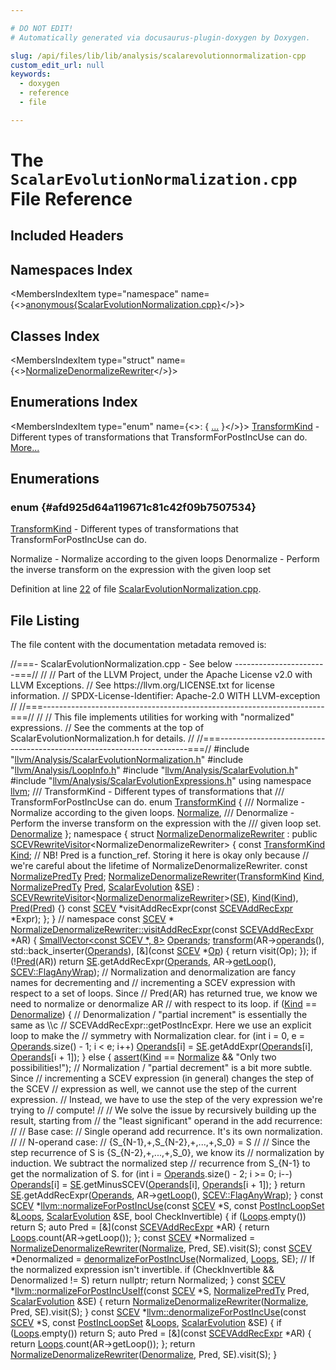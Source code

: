 ```yaml
---

# DO NOT EDIT!
# Automatically generated via docusaurus-plugin-doxygen by Doxygen.

slug: /api/files/lib/lib/analysis/scalarevolutionnormalization-cpp
custom_edit_url: null
keywords:
  - doxygen
  - reference
  - file

---
```





# The `ScalarEvolutionNormalization.cpp` File Reference

<DoxygenPage pluginConfig={pluginConfig}>



## Included Headers

<IncludesList>
<IncludesListItem
  filePath="llvm/Analysis/ScalarEvolutionNormalization.h"
  permalink="/docs/api/files/include/include/llvm/include/llvm/analysis/scalarevolutionnormalization-h"
  isLocal="true" />
<IncludesListItem
  filePath="llvm/Analysis/LoopInfo.h"
  permalink="/docs/api/files/include/include/llvm/include/llvm/analysis/loopinfo-h"
  isLocal="true" />
<IncludesListItem
  filePath="llvm/Analysis/ScalarEvolution.h"
  permalink="/docs/api/files/include/include/llvm/include/llvm/analysis/scalarevolution-h"
  isLocal="true" />
<IncludesListItem
  filePath="llvm/Analysis/ScalarEvolutionExpressions.h"
  permalink="/docs/api/files/include/include/llvm/include/llvm/analysis/scalarevolutionexpressions-h"
  isLocal="true" />
</IncludesList>

## Namespaces Index

<MembersIndex>

<MembersIndexItem
  type="namespace"
  name={<><a href="/docs/api/namespaces/anonymous-scalarevolutionnormalization-cpp-">anonymous&#123;ScalarEvolutionNormalization.cpp&#125;</a></>}>
</MembersIndexItem>

</MembersIndex>

## Classes Index

<MembersIndex>

<MembersIndexItem
  type="struct"
  name={<><a href="/docs/api/structs/anonymous-namespace-scalarevolutionnormalization-cpp-/normalizedenormalizerewriter">NormalizeDenormalizeRewriter</a></>}>
</MembersIndexItem>

</MembersIndex>

## Enumerations Index

<MembersIndex>

<MembersIndexItem
  type="enum"
  name={<>:  &#123; <a href="#afd925d64a119671c81c42f09b7507534">...</a> &#125;</>}>
<a href="#afd925d64a119671c81c42f09b7507534">TransformKind</a> - Different types of transformations that TransformForPostIncUse can do. <a href="#afd925d64a119671c81c42f09b7507534">More...</a>
</MembersIndexItem>

</MembersIndex>


<SectionDefinition>

## Enumerations

### enum  {#afd925d64a119671c81c42f09b7507534}

<MemberDefinition
  prototype="enum TransformKind ">
<a href="#afd925d64a119671c81c42f09b7507534">TransformKind</a> - Different types of transformations that TransformForPostIncUse can do.

<EnumerationList title="Enumeration values">

<Link id="afd925d64a119671c81c42f09b7507534a4f6bc3e35432a7e20c757280be0d1f6b" />
<EnumerationListItem name="Normalize">
Normalize - Normalize according to the given loops
</EnumerationListItem>

<Link id="afd925d64a119671c81c42f09b7507534ab0c4c0de3e04f91deb80528ae0e2a4a6" />
<EnumerationListItem name="Denormalize">
Denormalize - Perform the inverse transform on the expression with the given loop set
</EnumerationListItem>

</EnumerationList>

Definition at line <a href="#l00022">22</a> of file <a href="/docs/api/files/lib/lib/analysis/scalarevolutionnormalization-cpp">ScalarEvolutionNormalization.cpp</a>.
</MemberDefinition>

</SectionDefinition>

## File Listing

The file content with the documentation metadata removed is:

<ProgramListing>

<Link id="l00001" /><CodeLine lineNumber="1"><Highlight kind="comment">//===- ScalarEvolutionNormalization.cpp - See below -----------------------===//</Highlight><Highlight kind="normal"></Highlight></CodeLine>
<Link id="l00002" /><CodeLine lineNumber="2"><Highlight kind="normal"></Highlight><Highlight kind="comment">//</Highlight><Highlight kind="normal"></Highlight></CodeLine>
<Link id="l00003" /><CodeLine lineNumber="3"><Highlight kind="normal"></Highlight><Highlight kind="comment">// Part of the LLVM Project, under the Apache License v2.0 with LLVM Exceptions.</Highlight><Highlight kind="normal"></Highlight></CodeLine>
<Link id="l00004" /><CodeLine lineNumber="4"><Highlight kind="normal"></Highlight><Highlight kind="comment">// See https://llvm.org/LICENSE.txt for license information.</Highlight><Highlight kind="normal"></Highlight></CodeLine>
<Link id="l00005" /><CodeLine lineNumber="5"><Highlight kind="normal"></Highlight><Highlight kind="comment">// SPDX-License-Identifier: Apache-2.0 WITH LLVM-exception</Highlight><Highlight kind="normal"></Highlight></CodeLine>
<Link id="l00006" /><CodeLine lineNumber="6"><Highlight kind="normal"></Highlight><Highlight kind="comment">//</Highlight><Highlight kind="normal"></Highlight></CodeLine>
<Link id="l00007" /><CodeLine lineNumber="7"><Highlight kind="normal"></Highlight><Highlight kind="comment">//===----------------------------------------------------------------------===//</Highlight><Highlight kind="normal"></Highlight></CodeLine>
<Link id="l00008" /><CodeLine lineNumber="8"><Highlight kind="normal"></Highlight><Highlight kind="comment">//</Highlight><Highlight kind="normal"></Highlight></CodeLine>
<Link id="l00009" /><CodeLine lineNumber="9"><Highlight kind="normal"></Highlight><Highlight kind="comment">// This file implements utilities for working with &quot;normalized&quot; expressions.</Highlight><Highlight kind="normal"></Highlight></CodeLine>
<Link id="l00010" /><CodeLine lineNumber="10"><Highlight kind="normal"></Highlight><Highlight kind="comment">// See the comments at the top of ScalarEvolutionNormalization.h for details.</Highlight><Highlight kind="normal"></Highlight></CodeLine>
<Link id="l00011" /><CodeLine lineNumber="11"><Highlight kind="normal"></Highlight><Highlight kind="comment">//</Highlight><Highlight kind="normal"></Highlight></CodeLine>
<Link id="l00012" /><CodeLine lineNumber="12"><Highlight kind="normal"></Highlight><Highlight kind="comment">//===----------------------------------------------------------------------===//</Highlight><Highlight kind="normal"></Highlight></CodeLine>
<Link id="l00013" /><CodeLine lineNumber="13"><Highlight kind="normal"></Highlight></CodeLine>
<Link id="l00014" /><CodeLine lineNumber="14"><Highlight kind="normal"></Highlight><Highlight kind="preprocessor">#include &quot;<a href="/docs/api/files/include/include/llvm/include/llvm/analysis/scalarevolutionnormalization-h">llvm/Analysis/ScalarEvolutionNormalization.h</a>&quot;</Highlight><Highlight kind="normal"></Highlight></CodeLine>
<Link id="l00015" /><CodeLine lineNumber="15"><Highlight kind="normal"></Highlight><Highlight kind="preprocessor">#include &quot;<a href="/docs/api/files/include/include/llvm/include/llvm/analysis/loopinfo-h">llvm/Analysis/LoopInfo.h</a>&quot;</Highlight><Highlight kind="normal"></Highlight></CodeLine>
<Link id="l00016" /><CodeLine lineNumber="16"><Highlight kind="normal"></Highlight><Highlight kind="preprocessor">#include &quot;<a href="/docs/api/files/include/include/llvm/include/llvm/analysis/scalarevolution-h">llvm/Analysis/ScalarEvolution.h</a>&quot;</Highlight><Highlight kind="normal"></Highlight></CodeLine>
<Link id="l00017" /><CodeLine lineNumber="17"><Highlight kind="normal"></Highlight><Highlight kind="preprocessor">#include &quot;<a href="/docs/api/files/include/include/llvm/include/llvm/analysis/scalarevolutionexpressions-h">llvm/Analysis/ScalarEvolutionExpressions.h</a>&quot;</Highlight><Highlight kind="normal"></Highlight></CodeLine>
<Link id="l00018" /><CodeLine lineNumber="18"><Highlight kind="normal"></Highlight><Highlight kind="keyword">using namespace </Highlight><Highlight kind="normal"><a href="/docs/api/namespaces/llvm">llvm</a>;</Highlight></CodeLine>
<Link id="l00019" /><CodeLine lineNumber="19"><Highlight kind="normal"></Highlight><Highlight kind="comment"></Highlight></CodeLine>
<Link id="l00020" /><CodeLine lineNumber="20"><Highlight kind="comment">/// TransformKind - Different types of transformations that</Highlight></CodeLine>
<Link id="l00021" /><CodeLine lineNumber="21"><Highlight kind="comment">/// TransformForPostIncUse can do.</Highlight><Highlight kind="normal"></Highlight></CodeLine>
<Link id="l00022" /><CodeLine lineNumber="22" lineLink="#afd925d64a119671c81c42f09b7507534"><Highlight kind="normal"></Highlight><Highlight kind="keyword">enum</Highlight><Highlight kind="normal"> <a href="#afd925d64a119671c81c42f09b7507534">TransformKind</a> &#123;</Highlight><Highlight kind="comment"></Highlight></CodeLine>
<Link id="l00023" /><CodeLine lineNumber="23"><Highlight kind="comment">  /// Normalize - Normalize according to the given loops.</Highlight><Highlight kind="normal"></Highlight></CodeLine>
<Link id="l00024" /><CodeLine lineNumber="24" lineLink="#afd925d64a119671c81c42f09b7507534a4f6bc3e35432a7e20c757280be0d1f6b"><Highlight kind="normal">  <a href="#afd925d64a119671c81c42f09b7507534a4f6bc3e35432a7e20c757280be0d1f6b">Normalize</a>,</Highlight><Highlight kind="comment"></Highlight></CodeLine>
<Link id="l00025" /><CodeLine lineNumber="25"><Highlight kind="comment">  /// Denormalize - Perform the inverse transform on the expression with the</Highlight></CodeLine>
<Link id="l00026" /><CodeLine lineNumber="26"><Highlight kind="comment">  /// given loop set.</Highlight><Highlight kind="normal"></Highlight></CodeLine>
<Link id="l00027" /><CodeLine lineNumber="27" lineLink="#afd925d64a119671c81c42f09b7507534ab0c4c0de3e04f91deb80528ae0e2a4a6"><Highlight kind="normal">  <a href="#afd925d64a119671c81c42f09b7507534ab0c4c0de3e04f91deb80528ae0e2a4a6">Denormalize</a></Highlight></CodeLine>
<Link id="l00028" /><CodeLine lineNumber="28"><Highlight kind="normal">&#125;;</Highlight></CodeLine>
<Link id="l00029" /><CodeLine lineNumber="29"><Highlight kind="normal"></Highlight></CodeLine>
<Link id="l00030" /><CodeLine lineNumber="30" lineLink="/docs/api/namespaces/anonymous-scalarevolutionnormalization-cpp-"><Highlight kind="normal"></Highlight><Highlight kind="keyword">namespace </Highlight><Highlight kind="normal">&#123;</Highlight></CodeLine>
<Link id="l00031" /><CodeLine lineNumber="31" lineLink="/docs/api/structs/anonymous-namespace-scalarevolutionnormalization-cpp-/normalizedenormalizerewriter"><Highlight kind="normal"></Highlight><Highlight kind="keyword">struct </Highlight><Highlight kind="normal"><a href="/docs/api/structs/anonymous-namespace-scalarevolutionnormalization-cpp-/normalizedenormalizerewriter/#a5ff24376d20a01f53bd2edc7747d00a6">NormalizeDenormalizeRewriter</a></Highlight></CodeLine>
<Link id="l00032" /><CodeLine lineNumber="32"><Highlight kind="normal">    : </Highlight><Highlight kind="keyword">public</Highlight><Highlight kind="normal"> <a href="/docs/api/classes/llvm/scevrewritevisitor/#a402d133bc2a8069432f15be4dd517589">SCEVRewriteVisitor</a>&lt;NormalizeDenormalizeRewriter&gt; &#123;</Highlight></CodeLine>
<Link id="l00033" /><CodeLine lineNumber="33" lineLink="/docs/api/structs/anonymous-namespace-scalarevolutionnormalization-cpp-/normalizedenormalizerewriter/#a6ee40644eb54dbce87191fb2df07ae4c"><Highlight kind="normal">  </Highlight><Highlight kind="keyword">const</Highlight><Highlight kind="normal"> <a href="#afd925d64a119671c81c42f09b7507534">TransformKind</a> <a href="/docs/api/structs/anonymous-namespace-scalarevolutionnormalization-cpp-/normalizedenormalizerewriter/#a6ee40644eb54dbce87191fb2df07ae4c">Kind</a>;</Highlight></CodeLine>
<Link id="l00034" /><CodeLine lineNumber="34"><Highlight kind="normal"></Highlight></CodeLine>
<Link id="l00035" /><CodeLine lineNumber="35"><Highlight kind="normal">  </Highlight><Highlight kind="comment">// NB! Pred is a function&#95;ref.  Storing it here is okay only because</Highlight><Highlight kind="normal"></Highlight></CodeLine>
<Link id="l00036" /><CodeLine lineNumber="36"><Highlight kind="normal">  </Highlight><Highlight kind="comment">// we&#39;re careful about the lifetime of NormalizeDenormalizeRewriter.</Highlight><Highlight kind="normal"></Highlight></CodeLine>
<Link id="l00037" /><CodeLine lineNumber="37" lineLink="/docs/api/structs/anonymous-namespace-scalarevolutionnormalization-cpp-/normalizedenormalizerewriter/#ae266031b37cb00fe1c9f63ec04148f5a"><Highlight kind="normal">  </Highlight><Highlight kind="keyword">const</Highlight><Highlight kind="normal"> <a href="/docs/api/namespaces/llvm/#a7ae68e475882c08a262b0857df469b73">NormalizePredTy</a> <a href="/docs/api/structs/anonymous-namespace-scalarevolutionnormalization-cpp-/normalizedenormalizerewriter/#ae266031b37cb00fe1c9f63ec04148f5a">Pred</a>;</Highlight></CodeLine>
<Link id="l00038" /><CodeLine lineNumber="38"><Highlight kind="normal"></Highlight></CodeLine>
<Link id="l00039" /><CodeLine lineNumber="39" lineLink="/docs/api/structs/anonymous-namespace-scalarevolutionnormalization-cpp-/normalizedenormalizerewriter/#a5ff24376d20a01f53bd2edc7747d00a6"><Highlight kind="normal">  <a href="/docs/api/structs/anonymous-namespace-scalarevolutionnormalization-cpp-/normalizedenormalizerewriter/#a5ff24376d20a01f53bd2edc7747d00a6">NormalizeDenormalizeRewriter</a>(<a href="#afd925d64a119671c81c42f09b7507534">TransformKind</a> <a href="/docs/api/structs/anonymous-namespace-scalarevolutionnormalization-cpp-/normalizedenormalizerewriter/#a6ee40644eb54dbce87191fb2df07ae4c">Kind</a>, <a href="/docs/api/namespaces/llvm/#a7ae68e475882c08a262b0857df469b73">NormalizePredTy</a> <a href="/docs/api/structs/anonymous-namespace-scalarevolutionnormalization-cpp-/normalizedenormalizerewriter/#ae266031b37cb00fe1c9f63ec04148f5a">Pred</a>,</Highlight></CodeLine>
<Link id="l00040" /><CodeLine lineNumber="40"><Highlight kind="normal">                               <a href="/docs/api/classes/llvm/scalarevolution">ScalarEvolution</a> &amp;<a href="/docs/api/classes/llvm/scevrewritevisitor/#a1f75cac3a0eec736a85d996723c70e64">SE</a>)</Highlight></CodeLine>
<Link id="l00041" /><CodeLine lineNumber="41"><Highlight kind="normal">      : <a href="/docs/api/classes/llvm/scevrewritevisitor/#a402d133bc2a8069432f15be4dd517589">SCEVRewriteVisitor</a>&lt;<a href="/docs/api/structs/anonymous-namespace-scalarevolutionnormalization-cpp-/normalizedenormalizerewriter/#a5ff24376d20a01f53bd2edc7747d00a6">NormalizeDenormalizeRewriter</a>&gt;(<a href="/docs/api/classes/llvm/scevrewritevisitor/#a1f75cac3a0eec736a85d996723c70e64">SE</a>), <a href="/docs/api/structs/anonymous-namespace-scalarevolutionnormalization-cpp-/normalizedenormalizerewriter/#a6ee40644eb54dbce87191fb2df07ae4c">Kind</a>(<a href="/docs/api/structs/anonymous-namespace-scalarevolutionnormalization-cpp-/normalizedenormalizerewriter/#a6ee40644eb54dbce87191fb2df07ae4c">Kind</a>),</Highlight></CodeLine>
<Link id="l00042" /><CodeLine lineNumber="42"><Highlight kind="normal">        <a href="/docs/api/structs/anonymous-namespace-scalarevolutionnormalization-cpp-/normalizedenormalizerewriter/#ae266031b37cb00fe1c9f63ec04148f5a">Pred</a>(<a href="/docs/api/structs/anonymous-namespace-scalarevolutionnormalization-cpp-/normalizedenormalizerewriter/#ae266031b37cb00fe1c9f63ec04148f5a">Pred</a>) &#123;&#125;</Highlight></CodeLine>
<Link id="l00043" /><CodeLine lineNumber="43"><Highlight kind="normal">  </Highlight><Highlight kind="keyword">const</Highlight><Highlight kind="normal"> <a href="/docs/api/classes/llvm/scev">SCEV</a> &#42;visitAddRecExpr(</Highlight><Highlight kind="keyword">const</Highlight><Highlight kind="normal"> <a href="/docs/api/classes/llvm/scevaddrecexpr">SCEVAddRecExpr</a> &#42;Expr);</Highlight></CodeLine>
<Link id="l00044" /><CodeLine lineNumber="44"><Highlight kind="normal">&#125;;</Highlight></CodeLine>
<Link id="l00045" /><CodeLine lineNumber="45"><Highlight kind="normal">&#125; </Highlight><Highlight kind="comment">// namespace</Highlight><Highlight kind="normal"></Highlight></CodeLine>
<Link id="l00046" /><CodeLine lineNumber="46"><Highlight kind="normal"></Highlight></CodeLine>
<Link id="l00047" /><CodeLine lineNumber="47"><Highlight kind="normal"></Highlight><Highlight kind="keyword">const</Highlight><Highlight kind="normal"> <a href="/docs/api/classes/llvm/scev">SCEV</a> &#42;</Highlight></CodeLine>
<Link id="l00048" /><CodeLine lineNumber="48" lineLink="/docs/api/structs/anonymous-namespace-scalarevolutionnormalization-cpp-/normalizedenormalizerewriter/#ac9bcd9133d19e4e656a82dd8e900d3f8"><Highlight kind="normal"><a href="/docs/api/structs/anonymous-namespace-scalarevolutionnormalization-cpp-/normalizedenormalizerewriter/#ac9bcd9133d19e4e656a82dd8e900d3f8">NormalizeDenormalizeRewriter::visitAddRecExpr</a>(</Highlight><Highlight kind="keyword">const</Highlight><Highlight kind="normal"> <a href="/docs/api/classes/llvm/scevaddrecexpr">SCEVAddRecExpr</a> &#42;AR) &#123;</Highlight></CodeLine>
<Link id="l00049" /><CodeLine lineNumber="49"><Highlight kind="normal">  <a href="/docs/api/classes/llvm/smallvector">SmallVector&lt;const SCEV &#42;, 8&gt;</a> <a href="/docs/api/files/lib/lib/codegen/mirnamerpass-cpp/#a05e4be4ec3e2c3587dda0e376bb6822c">Operands</a>;</Highlight></CodeLine>
<Link id="l00050" /><CodeLine lineNumber="50"><Highlight kind="normal"></Highlight></CodeLine>
<Link id="l00051" /><CodeLine lineNumber="51"><Highlight kind="normal">  <a href="/docs/api/namespaces/llvm/#a615619b0b2879029152b9a20e96624bc">transform</a>(AR-&gt;<a href="/docs/api/classes/llvm/scevnaryexpr/#ae77d0f7b81cbde08d5fd75fcf2fcf36b">operands</a>(), std::back&#95;inserter(<a href="/docs/api/files/lib/lib/codegen/mirnamerpass-cpp/#a05e4be4ec3e2c3587dda0e376bb6822c">Operands</a>),</Highlight></CodeLine>
<Link id="l00052" /><CodeLine lineNumber="52"><Highlight kind="normal">            &#91;&amp;&#93;(</Highlight><Highlight kind="keyword">const</Highlight><Highlight kind="normal"> <a href="/docs/api/classes/llvm/scev">SCEV</a> &#42;<a href="/docs/api/namespaces/llvm/#ab471937b9a227e70c7fe8bd9604014d6">Op</a>) &#123; return visit(Op); &#125;);</Highlight></CodeLine>
<Link id="l00053" /><CodeLine lineNumber="53"><Highlight kind="normal"></Highlight></CodeLine>
<Link id="l00054" /><CodeLine lineNumber="54"><Highlight kind="normal">  </Highlight><Highlight kind="keywordflow">if</Highlight><Highlight kind="normal"> (!<a href="/docs/api/structs/anonymous-namespace-scalarevolutionnormalization-cpp-/normalizedenormalizerewriter/#ae266031b37cb00fe1c9f63ec04148f5a">Pred</a>(AR))</Highlight></CodeLine>
<Link id="l00055" /><CodeLine lineNumber="55"><Highlight kind="normal">    </Highlight><Highlight kind="keywordflow">return</Highlight><Highlight kind="normal"> <a href="/docs/api/classes/llvm/scevrewritevisitor/#a1f75cac3a0eec736a85d996723c70e64">SE</a>.getAddRecExpr(<a href="/docs/api/files/lib/lib/codegen/mirnamerpass-cpp/#a05e4be4ec3e2c3587dda0e376bb6822c">Operands</a>, AR-&gt;<a href="/docs/api/classes/llvm/scevaddrecexpr/#a99ab4a82c6d7373e2e367986b9527bf0">getLoop</a>(), <a href="/docs/api/classes/llvm/scev/#af43000d4dcb7d6d63cb6e36933ed3f6fa23e74052c4d79cfdaa23460a3c946656">SCEV::FlagAnyWrap</a>);</Highlight></CodeLine>
<Link id="l00056" /><CodeLine lineNumber="56"><Highlight kind="normal"></Highlight></CodeLine>
<Link id="l00057" /><CodeLine lineNumber="57"><Highlight kind="normal">  </Highlight><Highlight kind="comment">// Normalization and denormalization are fancy names for decrementing and</Highlight><Highlight kind="normal"></Highlight></CodeLine>
<Link id="l00058" /><CodeLine lineNumber="58"><Highlight kind="normal">  </Highlight><Highlight kind="comment">// incrementing a SCEV expression with respect to a set of loops.  Since</Highlight><Highlight kind="normal"></Highlight></CodeLine>
<Link id="l00059" /><CodeLine lineNumber="59"><Highlight kind="normal">  </Highlight><Highlight kind="comment">// Pred(AR) has returned true, we know we need to normalize or denormalize AR</Highlight><Highlight kind="normal"></Highlight></CodeLine>
<Link id="l00060" /><CodeLine lineNumber="60"><Highlight kind="normal">  </Highlight><Highlight kind="comment">// with respect to its loop.</Highlight><Highlight kind="normal"></Highlight></CodeLine>
<Link id="l00061" /><CodeLine lineNumber="61"><Highlight kind="normal"></Highlight></CodeLine>
<Link id="l00062" /><CodeLine lineNumber="62"><Highlight kind="normal">  </Highlight><Highlight kind="keywordflow">if</Highlight><Highlight kind="normal"> (<a href="/docs/api/structs/anonymous-namespace-scalarevolutionnormalization-cpp-/normalizedenormalizerewriter/#a6ee40644eb54dbce87191fb2df07ae4c">Kind</a> == <a href="#afd925d64a119671c81c42f09b7507534ab0c4c0de3e04f91deb80528ae0e2a4a6">Denormalize</a>) &#123;</Highlight></CodeLine>
<Link id="l00063" /><CodeLine lineNumber="63"><Highlight kind="normal">    </Highlight><Highlight kind="comment">// Denormalization / &quot;partial increment&quot; is essentially the same as \\c</Highlight><Highlight kind="normal"></Highlight></CodeLine>
<Link id="l00064" /><CodeLine lineNumber="64"><Highlight kind="normal">    </Highlight><Highlight kind="comment">// SCEVAddRecExpr::getPostIncExpr.  Here we use an explicit loop to make the</Highlight><Highlight kind="normal"></Highlight></CodeLine>
<Link id="l00065" /><CodeLine lineNumber="65"><Highlight kind="normal">    </Highlight><Highlight kind="comment">// symmetry with Normalization clear.</Highlight><Highlight kind="normal"></Highlight></CodeLine>
<Link id="l00066" /><CodeLine lineNumber="66"><Highlight kind="normal">    </Highlight><Highlight kind="keywordflow">for</Highlight><Highlight kind="normal"> (</Highlight><Highlight kind="keywordtype">int</Highlight><Highlight kind="normal"> i = 0, e = <a href="/docs/api/files/lib/lib/codegen/mirnamerpass-cpp/#a05e4be4ec3e2c3587dda0e376bb6822c">Operands</a>.size() - 1; i &lt; e; i++)</Highlight></CodeLine>
<Link id="l00067" /><CodeLine lineNumber="67"><Highlight kind="normal">      <a href="/docs/api/files/lib/lib/codegen/mirnamerpass-cpp/#a05e4be4ec3e2c3587dda0e376bb6822c">Operands</a>&#91;i&#93; = <a href="/docs/api/classes/llvm/scevrewritevisitor/#a1f75cac3a0eec736a85d996723c70e64">SE</a>.getAddExpr(<a href="/docs/api/files/lib/lib/codegen/mirnamerpass-cpp/#a05e4be4ec3e2c3587dda0e376bb6822c">Operands</a>&#91;i&#93;, <a href="/docs/api/files/lib/lib/codegen/mirnamerpass-cpp/#a05e4be4ec3e2c3587dda0e376bb6822c">Operands</a>&#91;i + 1&#93;);</Highlight></CodeLine>
<Link id="l00068" /><CodeLine lineNumber="68"><Highlight kind="normal">  &#125; </Highlight><Highlight kind="keywordflow">else</Highlight><Highlight kind="normal"> &#123;</Highlight></CodeLine>
<Link id="l00069" /><CodeLine lineNumber="69"><Highlight kind="normal">    <a href="/docs/api/files/lib/lib/target/lib/target/amdgpu/silowercontrolflow-cpp/#a4868c5d81c5ccc98c47aeab6244346a0">assert</a>(<a href="/docs/api/structs/anonymous-namespace-scalarevolutionnormalization-cpp-/normalizedenormalizerewriter/#a6ee40644eb54dbce87191fb2df07ae4c">Kind</a> == <a href="#afd925d64a119671c81c42f09b7507534a4f6bc3e35432a7e20c757280be0d1f6b">Normalize</a> &amp;&amp; </Highlight><Highlight kind="stringliteral">&quot;Only two possibilities!&quot;</Highlight><Highlight kind="normal">);</Highlight></CodeLine>
<Link id="l00070" /><CodeLine lineNumber="70"><Highlight kind="normal"></Highlight></CodeLine>
<Link id="l00071" /><CodeLine lineNumber="71"><Highlight kind="normal">    </Highlight><Highlight kind="comment">// Normalization / &quot;partial decrement&quot; is a bit more subtle.  Since</Highlight><Highlight kind="normal"></Highlight></CodeLine>
<Link id="l00072" /><CodeLine lineNumber="72"><Highlight kind="normal">    </Highlight><Highlight kind="comment">// incrementing a SCEV expression (in general) changes the step of the SCEV</Highlight><Highlight kind="normal"></Highlight></CodeLine>
<Link id="l00073" /><CodeLine lineNumber="73"><Highlight kind="normal">    </Highlight><Highlight kind="comment">// expression as well, we cannot use the step of the current expression.</Highlight><Highlight kind="normal"></Highlight></CodeLine>
<Link id="l00074" /><CodeLine lineNumber="74"><Highlight kind="normal">    </Highlight><Highlight kind="comment">// Instead, we have to use the step of the very expression we&#39;re trying to</Highlight><Highlight kind="normal"></Highlight></CodeLine>
<Link id="l00075" /><CodeLine lineNumber="75"><Highlight kind="normal">    </Highlight><Highlight kind="comment">// compute!</Highlight><Highlight kind="normal"></Highlight></CodeLine>
<Link id="l00076" /><CodeLine lineNumber="76"><Highlight kind="normal">    </Highlight><Highlight kind="comment">//</Highlight><Highlight kind="normal"></Highlight></CodeLine>
<Link id="l00077" /><CodeLine lineNumber="77"><Highlight kind="normal">    </Highlight><Highlight kind="comment">// We solve the issue by recursively building up the result, starting from</Highlight><Highlight kind="normal"></Highlight></CodeLine>
<Link id="l00078" /><CodeLine lineNumber="78"><Highlight kind="normal">    </Highlight><Highlight kind="comment">// the &quot;least significant&quot; operand in the add recurrence:</Highlight><Highlight kind="normal"></Highlight></CodeLine>
<Link id="l00079" /><CodeLine lineNumber="79"><Highlight kind="normal">    </Highlight><Highlight kind="comment">//</Highlight><Highlight kind="normal"></Highlight></CodeLine>
<Link id="l00080" /><CodeLine lineNumber="80"><Highlight kind="normal">    </Highlight><Highlight kind="comment">// Base case:</Highlight><Highlight kind="normal"></Highlight></CodeLine>
<Link id="l00081" /><CodeLine lineNumber="81"><Highlight kind="normal">    </Highlight><Highlight kind="comment">//   Single operand add recurrence.  It&#39;s its own normalization.</Highlight><Highlight kind="normal"></Highlight></CodeLine>
<Link id="l00082" /><CodeLine lineNumber="82"><Highlight kind="normal">    </Highlight><Highlight kind="comment">//</Highlight><Highlight kind="normal"></Highlight></CodeLine>
<Link id="l00083" /><CodeLine lineNumber="83"><Highlight kind="normal">    </Highlight><Highlight kind="comment">// N-operand case:</Highlight><Highlight kind="normal"></Highlight></CodeLine>
<Link id="l00084" /><CodeLine lineNumber="84"><Highlight kind="normal">    </Highlight><Highlight kind="comment">//   &#123;S&#95;&#123;N-1&#125;,+,S&#95;&#123;N-2&#125;,+,...,+,S&#95;0&#125; = S</Highlight><Highlight kind="normal"></Highlight></CodeLine>
<Link id="l00085" /><CodeLine lineNumber="85"><Highlight kind="normal">    </Highlight><Highlight kind="comment">//</Highlight><Highlight kind="normal"></Highlight></CodeLine>
<Link id="l00086" /><CodeLine lineNumber="86"><Highlight kind="normal">    </Highlight><Highlight kind="comment">//   Since the step recurrence of S is &#123;S&#95;&#123;N-2&#125;,+,...,+,S&#95;0&#125;, we know its</Highlight><Highlight kind="normal"></Highlight></CodeLine>
<Link id="l00087" /><CodeLine lineNumber="87"><Highlight kind="normal">    </Highlight><Highlight kind="comment">//   normalization by induction.  We subtract the normalized step</Highlight><Highlight kind="normal"></Highlight></CodeLine>
<Link id="l00088" /><CodeLine lineNumber="88"><Highlight kind="normal">    </Highlight><Highlight kind="comment">//   recurrence from S&#95;&#123;N-1&#125; to get the normalization of S.</Highlight><Highlight kind="normal"></Highlight></CodeLine>
<Link id="l00089" /><CodeLine lineNumber="89"><Highlight kind="normal"></Highlight></CodeLine>
<Link id="l00090" /><CodeLine lineNumber="90"><Highlight kind="normal">    </Highlight><Highlight kind="keywordflow">for</Highlight><Highlight kind="normal"> (</Highlight><Highlight kind="keywordtype">int</Highlight><Highlight kind="normal"> i = <a href="/docs/api/files/lib/lib/codegen/mirnamerpass-cpp/#a05e4be4ec3e2c3587dda0e376bb6822c">Operands</a>.size() - 2; i &gt;= 0; i--)</Highlight></CodeLine>
<Link id="l00091" /><CodeLine lineNumber="91"><Highlight kind="normal">      <a href="/docs/api/files/lib/lib/codegen/mirnamerpass-cpp/#a05e4be4ec3e2c3587dda0e376bb6822c">Operands</a>&#91;i&#93; = <a href="/docs/api/classes/llvm/scevrewritevisitor/#a1f75cac3a0eec736a85d996723c70e64">SE</a>.getMinusSCEV(<a href="/docs/api/files/lib/lib/codegen/mirnamerpass-cpp/#a05e4be4ec3e2c3587dda0e376bb6822c">Operands</a>&#91;i&#93;, <a href="/docs/api/files/lib/lib/codegen/mirnamerpass-cpp/#a05e4be4ec3e2c3587dda0e376bb6822c">Operands</a>&#91;i + 1&#93;);</Highlight></CodeLine>
<Link id="l00092" /><CodeLine lineNumber="92"><Highlight kind="normal">  &#125;</Highlight></CodeLine>
<Link id="l00093" /><CodeLine lineNumber="93"><Highlight kind="normal"></Highlight></CodeLine>
<Link id="l00094" /><CodeLine lineNumber="94"><Highlight kind="normal">  </Highlight><Highlight kind="keywordflow">return</Highlight><Highlight kind="normal"> <a href="/docs/api/classes/llvm/scevrewritevisitor/#a1f75cac3a0eec736a85d996723c70e64">SE</a>.getAddRecExpr(<a href="/docs/api/files/lib/lib/codegen/mirnamerpass-cpp/#a05e4be4ec3e2c3587dda0e376bb6822c">Operands</a>, AR-&gt;<a href="/docs/api/classes/llvm/scevaddrecexpr/#a99ab4a82c6d7373e2e367986b9527bf0">getLoop</a>(), <a href="/docs/api/classes/llvm/scev/#af43000d4dcb7d6d63cb6e36933ed3f6fa23e74052c4d79cfdaa23460a3c946656">SCEV::FlagAnyWrap</a>);</Highlight></CodeLine>
<Link id="l00095" /><CodeLine lineNumber="95"><Highlight kind="normal">&#125;</Highlight></CodeLine>
<Link id="l00096" /><CodeLine lineNumber="96"><Highlight kind="normal"></Highlight></CodeLine>
<Link id="l00097" /><CodeLine lineNumber="97" lineLink="/docs/api/namespaces/llvm/#a99237ea99bf8618b7d29b5ca6185069b"><Highlight kind="normal"></Highlight><Highlight kind="keyword">const</Highlight><Highlight kind="normal"> <a href="/docs/api/classes/llvm/scev">SCEV</a> &#42;<a href="/docs/api/namespaces/llvm/#a99237ea99bf8618b7d29b5ca6185069b">llvm::normalizeForPostIncUse</a>(</Highlight><Highlight kind="keyword">const</Highlight><Highlight kind="normal"> <a href="/docs/api/classes/llvm/scev">SCEV</a> &#42;S,</Highlight></CodeLine>
<Link id="l00098" /><CodeLine lineNumber="98"><Highlight kind="normal">                                         </Highlight><Highlight kind="keyword">const</Highlight><Highlight kind="normal"> <a href="/docs/api/namespaces/llvm/#ac765465998d0f34ed6123631bda54fab">PostIncLoopSet</a> &amp;<a href="/docs/api/files/lib/lib/target/lib/target/hexagon/hexagonhardwareloops-cpp/#ada7c1594a393ede3ce32602d64d7ddb2">Loops</a>,</Highlight></CodeLine>
<Link id="l00099" /><CodeLine lineNumber="99"><Highlight kind="normal">                                         <a href="/docs/api/classes/llvm/scalarevolution">ScalarEvolution</a> &amp;SE,</Highlight></CodeLine>
<Link id="l00100" /><CodeLine lineNumber="100"><Highlight kind="normal">                                         </Highlight><Highlight kind="keywordtype">bool</Highlight><Highlight kind="normal"> CheckInvertible) &#123;</Highlight></CodeLine>
<Link id="l00101" /><CodeLine lineNumber="101"><Highlight kind="normal">  </Highlight><Highlight kind="keywordflow">if</Highlight><Highlight kind="normal"> (<a href="/docs/api/files/lib/lib/target/lib/target/hexagon/hexagonhardwareloops-cpp/#ada7c1594a393ede3ce32602d64d7ddb2">Loops</a>.empty())</Highlight></CodeLine>
<Link id="l00102" /><CodeLine lineNumber="102"><Highlight kind="normal">    </Highlight><Highlight kind="keywordflow">return</Highlight><Highlight kind="normal"> S;</Highlight></CodeLine>
<Link id="l00103" /><CodeLine lineNumber="103"><Highlight kind="normal">  </Highlight><Highlight kind="keyword">auto</Highlight><Highlight kind="normal"> Pred = &#91;&amp;&#93;(</Highlight><Highlight kind="keyword">const</Highlight><Highlight kind="normal"> <a href="/docs/api/classes/llvm/scevaddrecexpr">SCEVAddRecExpr</a> &#42;AR) &#123;</Highlight></CodeLine>
<Link id="l00104" /><CodeLine lineNumber="104"><Highlight kind="normal">    </Highlight><Highlight kind="keywordflow">return</Highlight><Highlight kind="normal"> <a href="/docs/api/files/lib/lib/target/lib/target/hexagon/hexagonhardwareloops-cpp/#ada7c1594a393ede3ce32602d64d7ddb2">Loops</a>.count(AR-&gt;getLoop());</Highlight></CodeLine>
<Link id="l00105" /><CodeLine lineNumber="105"><Highlight kind="normal">  &#125;;</Highlight></CodeLine>
<Link id="l00106" /><CodeLine lineNumber="106"><Highlight kind="normal">  </Highlight><Highlight kind="keyword">const</Highlight><Highlight kind="normal"> <a href="/docs/api/classes/llvm/scev">SCEV</a> &#42;Normalized =</Highlight></CodeLine>
<Link id="l00107" /><CodeLine lineNumber="107"><Highlight kind="normal">      <a href="/docs/api/structs/anonymous-namespace-scalarevolutionnormalization-cpp-/normalizedenormalizerewriter/#a5ff24376d20a01f53bd2edc7747d00a6">NormalizeDenormalizeRewriter</a>(<a href="#afd925d64a119671c81c42f09b7507534a4f6bc3e35432a7e20c757280be0d1f6b">Normalize</a>, Pred, SE).visit(S);</Highlight></CodeLine>
<Link id="l00108" /><CodeLine lineNumber="108"><Highlight kind="normal">  </Highlight><Highlight kind="keyword">const</Highlight><Highlight kind="normal"> <a href="/docs/api/classes/llvm/scev">SCEV</a> &#42;Denormalized = <a href="/docs/api/namespaces/llvm/#a6fb1355b48afff4e97045b546b5f6415">denormalizeForPostIncUse</a>(Normalized, <a href="/docs/api/files/lib/lib/target/lib/target/hexagon/hexagonhardwareloops-cpp/#ada7c1594a393ede3ce32602d64d7ddb2">Loops</a>, SE);</Highlight></CodeLine>
<Link id="l00109" /><CodeLine lineNumber="109"><Highlight kind="normal">  </Highlight><Highlight kind="comment">// If the normalized expression isn&#39;t invertible.</Highlight><Highlight kind="normal"></Highlight></CodeLine>
<Link id="l00110" /><CodeLine lineNumber="110"><Highlight kind="normal">  </Highlight><Highlight kind="keywordflow">if</Highlight><Highlight kind="normal"> (CheckInvertible &amp;&amp; Denormalized != S)</Highlight></CodeLine>
<Link id="l00111" /><CodeLine lineNumber="111"><Highlight kind="normal">    </Highlight><Highlight kind="keywordflow">return</Highlight><Highlight kind="normal"> </Highlight><Highlight kind="keyword">nullptr</Highlight><Highlight kind="normal">;</Highlight></CodeLine>
<Link id="l00112" /><CodeLine lineNumber="112"><Highlight kind="normal">  </Highlight><Highlight kind="keywordflow">return</Highlight><Highlight kind="normal"> Normalized;</Highlight></CodeLine>
<Link id="l00113" /><CodeLine lineNumber="113"><Highlight kind="normal">&#125;</Highlight></CodeLine>
<Link id="l00114" /><CodeLine lineNumber="114"><Highlight kind="normal"></Highlight></CodeLine>
<Link id="l00115" /><CodeLine lineNumber="115" lineLink="/docs/api/namespaces/llvm/#adb2ce7b0fb87c632dac34aa98feabb82"><Highlight kind="normal"></Highlight><Highlight kind="keyword">const</Highlight><Highlight kind="normal"> <a href="/docs/api/classes/llvm/scev">SCEV</a> &#42;<a href="/docs/api/namespaces/llvm/#adb2ce7b0fb87c632dac34aa98feabb82">llvm::normalizeForPostIncUseIf</a>(</Highlight><Highlight kind="keyword">const</Highlight><Highlight kind="normal"> <a href="/docs/api/classes/llvm/scev">SCEV</a> &#42;S, <a href="/docs/api/namespaces/llvm/#a7ae68e475882c08a262b0857df469b73">NormalizePredTy</a> Pred,</Highlight></CodeLine>
<Link id="l00116" /><CodeLine lineNumber="116"><Highlight kind="normal">                                           <a href="/docs/api/classes/llvm/scalarevolution">ScalarEvolution</a> &amp;SE) &#123;</Highlight></CodeLine>
<Link id="l00117" /><CodeLine lineNumber="117"><Highlight kind="normal">  </Highlight><Highlight kind="keywordflow">return</Highlight><Highlight kind="normal"> <a href="/docs/api/structs/anonymous-namespace-scalarevolutionnormalization-cpp-/normalizedenormalizerewriter/#a5ff24376d20a01f53bd2edc7747d00a6">NormalizeDenormalizeRewriter</a>(<a href="#afd925d64a119671c81c42f09b7507534a4f6bc3e35432a7e20c757280be0d1f6b">Normalize</a>, Pred, SE).visit(S);</Highlight></CodeLine>
<Link id="l00118" /><CodeLine lineNumber="118"><Highlight kind="normal">&#125;</Highlight></CodeLine>
<Link id="l00119" /><CodeLine lineNumber="119"><Highlight kind="normal"></Highlight></CodeLine>
<Link id="l00120" /><CodeLine lineNumber="120" lineLink="/docs/api/namespaces/llvm/#a6fb1355b48afff4e97045b546b5f6415"><Highlight kind="normal"></Highlight><Highlight kind="keyword">const</Highlight><Highlight kind="normal"> <a href="/docs/api/classes/llvm/scev">SCEV</a> &#42;<a href="/docs/api/namespaces/llvm/#a6fb1355b48afff4e97045b546b5f6415">llvm::denormalizeForPostIncUse</a>(</Highlight><Highlight kind="keyword">const</Highlight><Highlight kind="normal"> <a href="/docs/api/classes/llvm/scev">SCEV</a> &#42;S,</Highlight></CodeLine>
<Link id="l00121" /><CodeLine lineNumber="121"><Highlight kind="normal">                                           </Highlight><Highlight kind="keyword">const</Highlight><Highlight kind="normal"> <a href="/docs/api/namespaces/llvm/#ac765465998d0f34ed6123631bda54fab">PostIncLoopSet</a> &amp;<a href="/docs/api/files/lib/lib/target/lib/target/hexagon/hexagonhardwareloops-cpp/#ada7c1594a393ede3ce32602d64d7ddb2">Loops</a>,</Highlight></CodeLine>
<Link id="l00122" /><CodeLine lineNumber="122"><Highlight kind="normal">                                           <a href="/docs/api/classes/llvm/scalarevolution">ScalarEvolution</a> &amp;SE) &#123;</Highlight></CodeLine>
<Link id="l00123" /><CodeLine lineNumber="123"><Highlight kind="normal">  </Highlight><Highlight kind="keywordflow">if</Highlight><Highlight kind="normal"> (<a href="/docs/api/files/lib/lib/target/lib/target/hexagon/hexagonhardwareloops-cpp/#ada7c1594a393ede3ce32602d64d7ddb2">Loops</a>.empty())</Highlight></CodeLine>
<Link id="l00124" /><CodeLine lineNumber="124"><Highlight kind="normal">    </Highlight><Highlight kind="keywordflow">return</Highlight><Highlight kind="normal"> S;</Highlight></CodeLine>
<Link id="l00125" /><CodeLine lineNumber="125"><Highlight kind="normal">  </Highlight><Highlight kind="keyword">auto</Highlight><Highlight kind="normal"> Pred = &#91;&amp;&#93;(</Highlight><Highlight kind="keyword">const</Highlight><Highlight kind="normal"> <a href="/docs/api/classes/llvm/scevaddrecexpr">SCEVAddRecExpr</a> &#42;AR) &#123;</Highlight></CodeLine>
<Link id="l00126" /><CodeLine lineNumber="126"><Highlight kind="normal">    </Highlight><Highlight kind="keywordflow">return</Highlight><Highlight kind="normal"> <a href="/docs/api/files/lib/lib/target/lib/target/hexagon/hexagonhardwareloops-cpp/#ada7c1594a393ede3ce32602d64d7ddb2">Loops</a>.count(AR-&gt;getLoop());</Highlight></CodeLine>
<Link id="l00127" /><CodeLine lineNumber="127"><Highlight kind="normal">  &#125;;</Highlight></CodeLine>
<Link id="l00128" /><CodeLine lineNumber="128"><Highlight kind="normal">  </Highlight><Highlight kind="keywordflow">return</Highlight><Highlight kind="normal"> <a href="/docs/api/structs/anonymous-namespace-scalarevolutionnormalization-cpp-/normalizedenormalizerewriter/#a5ff24376d20a01f53bd2edc7747d00a6">NormalizeDenormalizeRewriter</a>(<a href="#afd925d64a119671c81c42f09b7507534ab0c4c0de3e04f91deb80528ae0e2a4a6">Denormalize</a>, Pred, SE).visit(S);</Highlight></CodeLine>
<Link id="l00129" /><CodeLine lineNumber="129"><Highlight kind="normal">&#125;</Highlight></CodeLine>

</ProgramListing>

</DoxygenPage>
